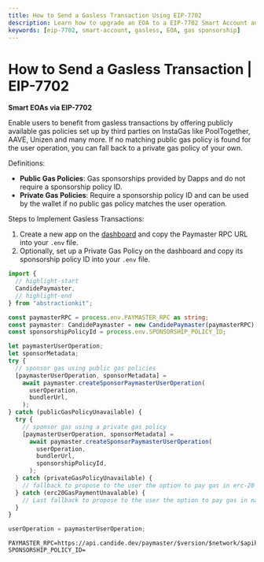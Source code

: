 ```yaml
---
title: How to Send a Gasless Transaction Using EIP-7702   
description: Learn how to upgrade an EOA to a EIP-7702 Smart Account and send a gasless transaction  
keywords: [eip-7702, smart-account, gasless, EOA, gas sponsorship]
---
```



# How to Send a Gasless Transaction | EIP-7702

**Smart EOAs via EIP-7702**

Enable users to benefit from gasless transactions by offering publicly available gas policies set up by third parties on InstaGas
like PoolTogether, AAVE, Unizen and many more. If no matching public gas policy is found for the user operation, you can fall back to a private gas policy of your own.

Definitions:

- **Public Gas Policies**: Gas sponsorships provided by Dapps and do not require a sponsorship policy ID.
- **Private Gas Policies**: Require a sponsorship policy ID and can be used by the wallet if no public gas policy matches the user operation.

Steps to Implement Gasless Transactions:

1. Create a new app on the [dashboard](https://dashboard.candide.dev) and copy the Paymaster RPC URL into your `.env` file.
2. Optionally, set up a Private Gas Policy on the dashboard and copy its sponsorship policy ID into your `.env` file.

<Tabs>
<TabItem value="index.ts" label="index.ts">

```ts
import {
  // highlight-start
  CandidePaymaster,
  // highlight-end
} from "abstractionkit";

const paymasterRPC = process.env.PAYMASTER_RPC as string;
const paymaster: CandidePaymaster = new CandidePaymaster(paymasterRPC);
const sponsorshipPolicyId = process.env.SPONSORSHIP_POLICY_ID;

let paymasterUserOperation;
let sponsorMetadata;
try {
  // sponsor gas using public gas policies
  [paymasterUserOperation, sponsorMetadata] =
    await paymaster.createSponsorPaymasterUserOperation(
      userOperation,
      bundlerUrl,
    );
} catch (publicGasPolicyUnavailable) {
  try {
    // sponsor gas using a private gas policy
    [paymasterUserOperation, sponsorMetadata] =
      await paymaster.createSponsorPaymasterUserOperation(
        userOperation,
        bundlerUrl,
        sponsorshipPolicyId,
      );
  } catch (privateGasPolicyUnavailable) {
    // fallback to propose to the user the option to pay gas in erc-20 tokens
  } catch (erc20GasPaymentUnavalable) {
    // Last fallback to propose to the user the option to pay gas in native token
  }
}

userOperation = paymasterUserOperation;
```

</TabItem>

<TabItem value=".env" label=".env">

```env
PAYMASTER_RPC=https://api.candide.dev/paymaster/$version/$network/$apikey
SPONSORSHIP_POLICY_ID=
```

</TabItem>
</Tabs>
